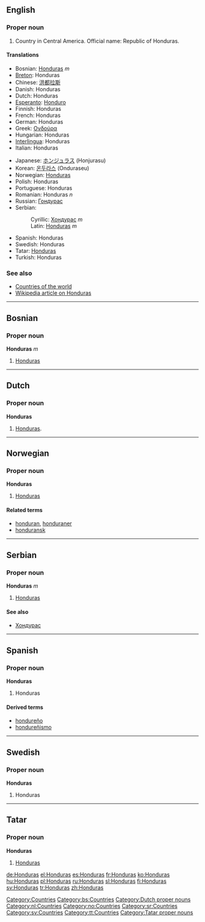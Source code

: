 {{see|honduras}}

==English==

===Proper noun===
{{en-proper noun}}

# Country in Central America. Official name: Republic of Honduras.

====Translations====
{{top}}
*Bosnian: [[Honduras#Bosnian|Honduras]] ''m''
*[[Breton]]: Honduras
*Chinese: [[洪都拉斯]]
*Danish: Honduras
*Dutch: Honduras
*[[Esperanto]]: [[Honduro]]
*Finnish: Honduras
*French: Honduras
*German: Honduras
*Greek: [[Ονδούρα]]
*Hungarian: Honduras
*[[Interlingua]]: Honduras
*Italian: Honduras
{{mid}}
*Japanese: [[ホンジュラス]] (Honjurasu)
*Korean: [[온두라스]] (Onduraseu)
*Norwegian: [[#Norwegian|Honduras]]
*Polish: Honduras
*Portuguese: Honduras
*Romanian: Honduras ''n''
*Russian: [[Гондурас]]
*Serbian:
*:Cyrillic: [[Хондурас]] ''m''
*:Latin: [[Honduras#Serbian|Honduras]] ''m''
*Spanish: Honduras
*Swedish: Honduras
*Tatar: [[Honduras#Tatar|Honduras]]
*Turkish: Honduras
{{bottom}}

===See also===
*[[Countries of the world]]
*[[w:Honduras|Wikipedia article on Honduras]]

[[Category:Countries]]

----

==Bosnian==

===Proper noun===
'''Honduras''' ''m''
#[[Honduras]]
[[Category:bs:Countries]]

----

==Dutch==
===Proper noun===
'''Honduras''' {{n}}
# [[#English|Honduras]].

[[Category:Dutch proper nouns]]
[[Category:nl:Countries]]

----

==Norwegian==

===Proper noun===
[[Category:no:Countries]]
'''Honduras'''
#[[#English|Honduras]]
====Related terms====
*[[honduran]], [[honduraner]]
*[[honduransk]]

----

==Serbian==

===Proper noun===
'''Honduras''' ''m''
#[[Honduras]]
====See also====
*[[Хондурас]]
[[Category:sr:Countries]]

----

==Spanish==

===Proper noun===
'''Honduras'''
# Honduras

====Derived terms====
*[[hondureño]] {{pos_a}}
*[[hondureñismo]] {{m}}

----

==Swedish==

===Proper noun===
'''Honduras'''
#Honduras
[[Category:sv:Countries]]

----
==Tatar==
===Proper noun===
'''Honduras'''
#[[Honduras#English|Honduras]]

[[Category:tt:Countries]]
[[Category:Tatar proper nouns]]

[[de:Honduras]]
[[el:Honduras]]
[[es:Honduras]]
[[fr:Honduras]]
[[ko:Honduras]]
[[hu:Honduras]]
[[pl:Honduras]]
[[ru:Honduras]]
[[sl:Honduras]]
[[fi:Honduras]]
[[sv:Honduras]]
[[tr:Honduras]]
[[zh:Honduras]]